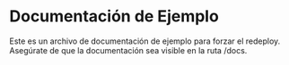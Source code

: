 # Documentación de Ejemplo

Este es un archivo de documentación de ejemplo para forzar el redeploy. Asegúrate de que la documentación sea visible en la ruta /docs.